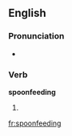==English==

===Pronunciation===
* {{a|UK}} {{IPA|/ˈspuːnfiːdɪŋ/}}

===Verb===
'''spoonfeeding'''

# {{present participle of|spoonfeed}}

[[fr:spoonfeeding]]
